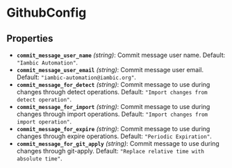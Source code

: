 # GithubConfig

## Properties

- **`commit_message_user_name`** *(string)*: Commit message user name. Default: `"Iambic Automation"`.
- **`commit_message_user_email`** *(string)*: Commit message user email. Default: `"iambic-automation@iambic.org"`.
- **`commit_message_for_detect`** *(string)*: Commit message to use during changes through detect operations. Default: `"Import changes from detect operation"`.
- **`commit_message_for_import`** *(string)*: Commit message to use during changes through import operations. Default: `"Import changes from import operation"`.
- **`commit_message_for_expire`** *(string)*: Commit message to use during changes through expire operations. Default: `"Periodic Expiration"`.
- **`commit_message_for_git_apply`** *(string)*: Commit message to use during changes through git-apply. Default: `"Replace relative time with absolute time"`.
